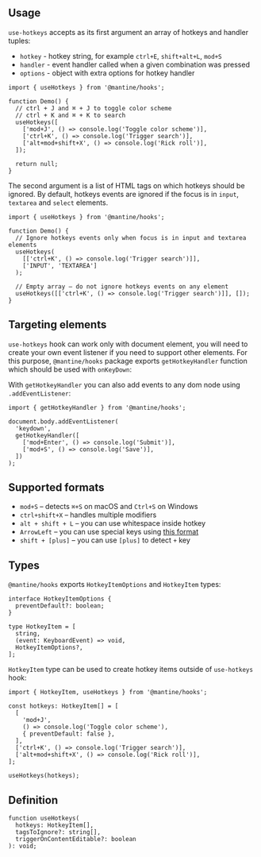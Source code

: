 

## Usage

`use-hotkeys` accepts as its first argument an array of hotkeys and handler tuples:

- `hotkey` - hotkey string, for example `ctrl+E`, `shift+alt+L`, `mod+S`
- `handler` - event handler called when a given combination was pressed
- `options` - object with extra options for hotkey handler

```tsx
import { useHotkeys } from '@mantine/hooks';

function Demo() {
  // ctrl + J and ⌘ + J to toggle color scheme
  // ctrl + K and ⌘ + K to search
  useHotkeys([
    ['mod+J', () => console.log('Toggle color scheme')],
    ['ctrl+K', () => console.log('Trigger search')],
    ['alt+mod+shift+X', () => console.log('Rick roll')],
  ]);

  return null;
}
```

The second argument is a list of HTML tags on which hotkeys should be ignored.
By default, hotkeys events are ignored if the focus is in `input`, `textarea` and `select` elements.

```tsx
import { useHotkeys } from '@mantine/hooks';

function Demo() {
  // Ignore hotkeys events only when focus is in input and textarea elements
  useHotkeys(
    [['ctrl+K', () => console.log('Trigger search')]],
    ['INPUT', 'TEXTAREA']
  );

  // Empty array – do not ignore hotkeys events on any element
  useHotkeys([['ctrl+K', () => console.log('Trigger search')]], []);
}
```

## Targeting elements

`use-hotkeys` hook can work only with document element, you will need to create your own event listener
if you need to support other elements. For this purpose, `@mantine/hooks` package exports `getHotkeyHandler` function
which should be used with `onKeyDown`:

<Demo data={HooksDemos.useHotkeysDemo} />

With `getHotkeyHandler` you can also add events to any dom node using `.addEventListener`:

```tsx
import { getHotkeyHandler } from '@mantine/hooks';

document.body.addEventListener(
  'keydown',
  getHotkeyHandler([
    ['mod+Enter', () => console.log('Submit')],
    ['mod+S', () => console.log('Save')],
  ])
);
```

## Supported formats

- `mod+S` – detects `⌘+S` on macOS and `Ctrl+S` on Windows
- `ctrl+shift+X` – handles multiple modifiers
- `alt + shift + L` – you can use whitespace inside hotkey
- `ArrowLeft` – you can use special keys using [this format](https://developer.mozilla.org/en-US/docs/Web/API/KeyboardEvent/key/Key_Values)
- `shift + [plus]` – you can use `[plus]` to detect `+` key

## Types

`@mantine/hooks` exports `HotkeyItemOptions` and `HotkeyItem` types:

```tsx
interface HotkeyItemOptions {
  preventDefault?: boolean;
}

type HotkeyItem = [
  string,
  (event: KeyboardEvent) => void,
  HotkeyItemOptions?,
];
```

`HotkeyItem` type can be used to create hotkey items outside of `use-hotkeys` hook:

```tsx
import { HotkeyItem, useHotkeys } from '@mantine/hooks';

const hotkeys: HotkeyItem[] = [
  [
    'mod+J',
    () => console.log('Toggle color scheme'),
    { preventDefault: false },
  ],
  ['ctrl+K', () => console.log('Trigger search')],
  ['alt+mod+shift+X', () => console.log('Rick roll')],
];

useHotkeys(hotkeys);
```

## Definition

```tsx
function useHotkeys(
  hotkeys: HotkeyItem[],
  tagsToIgnore?: string[],
  triggerOnContentEditable?: boolean
): void;
```

